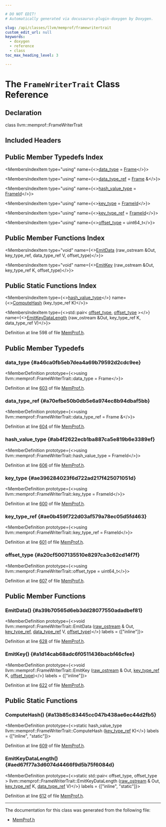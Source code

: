 ```yaml
---

# DO NOT EDIT!
# Automatically generated via docusaurus-plugin-doxygen by Doxygen.

slug: /api/classes/llvm/memprof/framewritertrait
custom_edit_url: null
keywords:
  - doxygen
  - reference
  - class
toc_max_heading_level: 3

---
```





# The `FrameWriterTrait` Class Reference

<DoxygenPage pluginConfig={pluginConfig}>



## Declaration

<CodeBlock>class llvm::memprof::FrameWriterTrait</CodeBlock>

## Included Headers

<IncludesList>
<IncludesListItem
  filePath="llvm/ProfileData/MemProf.h"
  permalink="/docs/api/files/include/include/llvm/include/llvm/profiledata/memprof-h"
  isLocal="true" />
</IncludesList>

## Public Member Typedefs Index

<MembersIndex>

<MembersIndexItem
  type="using"
  name={<><a href="#a46ca0fb5eb7dea4a69b79592d2cdc9ee">data&#95;type</a> = <a href="/docs/api/structs/llvm/memprof/frame">Frame</a></>}>
</MembersIndexItem>

<MembersIndexItem
  type="using"
  name={<><a href="#a70efbe50b0db5e6a974ec8b94dbaf5bb">data&#95;type&#95;ref</a> = <a href="/docs/api/structs/llvm/memprof/frame">Frame</a> &amp;</>}>
</MembersIndexItem>

<MembersIndexItem
  type="using"
  name={<><a href="#ab4f2622ecb1ba887ca5e819b6e3389ef">hash&#95;value&#95;type</a> = <a href="/docs/api/namespaces/llvm/memprof/#ae2c822b1c6260b47be435d3eda363ccc">FrameId</a></>}>
</MembersIndexItem>

<MembersIndexItem
  type="using"
  name={<><a href="#ae396284023f6d722ad217f425071051d">key&#95;type</a> = <a href="/docs/api/namespaces/llvm/memprof/#ae2c822b1c6260b47be435d3eda363ccc">FrameId</a></>}>
</MembersIndexItem>

<MembersIndexItem
  type="using"
  name={<><a href="#ae0b459f722d03af579a78ec05d5fd463">key&#95;type&#95;ref</a> = <a href="/docs/api/namespaces/llvm/memprof/#ae2c822b1c6260b47be435d3eda363ccc">FrameId</a></>}>
</MembersIndexItem>

<MembersIndexItem
  type="using"
  name={<><a href="#a20cf5007135510e8297ca3c62cd14f7f">offset&#95;type</a> = uint64&#95;t</>}>
</MembersIndexItem>

</MembersIndex>

## Public Member Functions Index

<MembersIndex>

<MembersIndexItem
  type="void"
  name={<><a href="#a39b70565d6eb3dd28077550adadbef81">EmitData</a> (raw&#95;ostream &amp;Out, key&#95;type&#95;ref, data&#95;type&#95;ref V, offset&#95;type)</>}>
</MembersIndexItem>

<MembersIndexItem
  type="void"
  name={<><a href="#a1d14cab68adc6f0511436bacbf46cfee">EmitKey</a> (raw&#95;ostream &amp;Out, key&#95;type&#95;ref K, offset&#95;type)</>}>
</MembersIndexItem>

</MembersIndex>

## Public Static Functions Index

<MembersIndex>

<MembersIndexItem
  type={<><a href="#ab4f2622ecb1ba887ca5e819b6e3389ef">hash&#95;value&#95;type</a></>}
  name={<><a href="#a13b85c83445cc047b438ae6ec44d2fb5">ComputeHash</a> (key&#95;type&#95;ref K)</>}>
</MembersIndexItem>

<MembersIndexItem
  type={<>std::pair&lt; <a href="#a20cf5007135510e8297ca3c62cd14f7f">offset&#95;type</a>, <a href="#a20cf5007135510e8297ca3c62cd14f7f">offset&#95;type</a> &gt;</>}
  name={<><a href="#aed67f77a3d6074d4466f9d5b75f6084d">EmitKeyDataLength</a> (raw&#95;ostream &amp;Out, key&#95;type&#95;ref K, data&#95;type&#95;ref V)</>}>
</MembersIndexItem>

</MembersIndex>


Definition at line 598 of file <a href="/docs/api/files/include/include/llvm/include/llvm/profiledata/memprof-h">MemProf.h</a>.

<SectionDefinition>

## Public Member Typedefs

### data&#95;type {#a46ca0fb5eb7dea4a69b79592d2cdc9ee}

<MemberDefinition
  prototype={<>using llvm::memprof::FrameWriterTrait::data&#95;type =  Frame</>}>

Definition at line <a href="/docs/api/files/include/include/llvm/include/llvm/profiledata/memprof-h/#l00603">603</a> of file <a href="/docs/api/files/include/include/llvm/include/llvm/profiledata/memprof-h">MemProf.h</a>.
</MemberDefinition>

### data&#95;type&#95;ref {#a70efbe50b0db5e6a974ec8b94dbaf5bb}

<MemberDefinition
  prototype={<>using llvm::memprof::FrameWriterTrait::data&#95;type&#95;ref =  Frame &amp;</>}>

Definition at line <a href="/docs/api/files/include/include/llvm/include/llvm/profiledata/memprof-h/#l00604">604</a> of file <a href="/docs/api/files/include/include/llvm/include/llvm/profiledata/memprof-h">MemProf.h</a>.
</MemberDefinition>

### hash&#95;value&#95;type {#ab4f2622ecb1ba887ca5e819b6e3389ef}

<MemberDefinition
  prototype={<>using llvm::memprof::FrameWriterTrait::hash&#95;value&#95;type =  FrameId</>}>

Definition at line <a href="/docs/api/files/include/include/llvm/include/llvm/profiledata/memprof-h/#l00606">606</a> of file <a href="/docs/api/files/include/include/llvm/include/llvm/profiledata/memprof-h">MemProf.h</a>.
</MemberDefinition>

### key&#95;type {#ae396284023f6d722ad217f425071051d}

<MemberDefinition
  prototype={<>using llvm::memprof::FrameWriterTrait::key&#95;type =  FrameId</>}>

Definition at line <a href="/docs/api/files/include/include/llvm/include/llvm/profiledata/memprof-h/#l00600">600</a> of file <a href="/docs/api/files/include/include/llvm/include/llvm/profiledata/memprof-h">MemProf.h</a>.
</MemberDefinition>

### key&#95;type&#95;ref {#ae0b459f722d03af579a78ec05d5fd463}

<MemberDefinition
  prototype={<>using llvm::memprof::FrameWriterTrait::key&#95;type&#95;ref =  FrameId</>}>

Definition at line <a href="/docs/api/files/include/include/llvm/include/llvm/profiledata/memprof-h/#l00601">601</a> of file <a href="/docs/api/files/include/include/llvm/include/llvm/profiledata/memprof-h">MemProf.h</a>.
</MemberDefinition>

### offset&#95;type {#a20cf5007135510e8297ca3c62cd14f7f}

<MemberDefinition
  prototype={<>using llvm::memprof::FrameWriterTrait::offset&#95;type =  uint64&#95;t</>}>

Definition at line <a href="/docs/api/files/include/include/llvm/include/llvm/profiledata/memprof-h/#l00607">607</a> of file <a href="/docs/api/files/include/include/llvm/include/llvm/profiledata/memprof-h">MemProf.h</a>.
</MemberDefinition>

</SectionDefinition>

<SectionDefinition>

## Public Member Functions

### EmitData() {#a39b70565d6eb3dd28077550adadbef81}

<MemberDefinition
  prototype={<>void llvm::memprof::FrameWriterTrait::EmitData (<a href="/docs/api/classes/llvm/raw-ostream">raw&#95;ostream</a> &amp; Out, <a href="#ae0b459f722d03af579a78ec05d5fd463">key&#95;type&#95;ref</a>, <a href="#a70efbe50b0db5e6a974ec8b94dbaf5bb">data&#95;type&#95;ref</a> V, <a href="#a20cf5007135510e8297ca3c62cd14f7f">offset&#95;type</a>)</>}
  labels = {["inline"]}>

Definition at line <a href="/docs/api/files/include/include/llvm/include/llvm/profiledata/memprof-h/#l00628">628</a> of file <a href="/docs/api/files/include/include/llvm/include/llvm/profiledata/memprof-h">MemProf.h</a>.
</MemberDefinition>

### EmitKey() {#a1d14cab68adc6f0511436bacbf46cfee}

<MemberDefinition
  prototype={<>void llvm::memprof::FrameWriterTrait::EmitKey (<a href="/docs/api/classes/llvm/raw-ostream">raw&#95;ostream</a> &amp; Out, <a href="#ae0b459f722d03af579a78ec05d5fd463">key&#95;type&#95;ref</a> K, <a href="#a20cf5007135510e8297ca3c62cd14f7f">offset&#95;type</a>)</>}
  labels = {["inline"]}>

Definition at line <a href="/docs/api/files/include/include/llvm/include/llvm/profiledata/memprof-h/#l00622">622</a> of file <a href="/docs/api/files/include/include/llvm/include/llvm/profiledata/memprof-h">MemProf.h</a>.
</MemberDefinition>

</SectionDefinition>

<SectionDefinition>

## Public Static Functions

### ComputeHash() {#a13b85c83445cc047b438ae6ec44d2fb5}

<MemberDefinition
  prototype={<>static hash&#95;value&#95;type llvm::memprof::FrameWriterTrait::ComputeHash (<a href="#ae0b459f722d03af579a78ec05d5fd463">key&#95;type&#95;ref</a> K)</>}
  labels = {["inline", "static"]}>

Definition at line <a href="/docs/api/files/include/include/llvm/include/llvm/profiledata/memprof-h/#l00609">609</a> of file <a href="/docs/api/files/include/include/llvm/include/llvm/profiledata/memprof-h">MemProf.h</a>.
</MemberDefinition>

### EmitKeyDataLength() {#aed67f77a3d6074d4466f9d5b75f6084d}

<MemberDefinition
  prototype={<>static std::pair&lt; offset&#95;type, offset&#95;type &gt; llvm::memprof::FrameWriterTrait::EmitKeyDataLength (<a href="/docs/api/classes/llvm/raw-ostream">raw&#95;ostream</a> &amp; Out, <a href="#ae0b459f722d03af579a78ec05d5fd463">key&#95;type&#95;ref</a> K, <a href="#a70efbe50b0db5e6a974ec8b94dbaf5bb">data&#95;type&#95;ref</a> V)</>}
  labels = {["inline", "static"]}>

Definition at line <a href="/docs/api/files/include/include/llvm/include/llvm/profiledata/memprof-h/#l00612">612</a> of file <a href="/docs/api/files/include/include/llvm/include/llvm/profiledata/memprof-h">MemProf.h</a>.
</MemberDefinition>

</SectionDefinition>

<hr/>

The documentation for this class was generated from the following file:

<ul>
<li><a href="/docs/api/files/include/include/llvm/include/llvm/profiledata/memprof-h">MemProf.h</a></li>
</ul>

</DoxygenPage>
